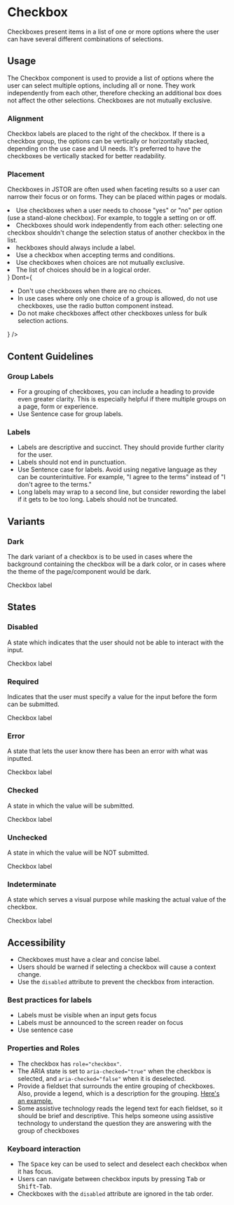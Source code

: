 # Checkbox


<p
  style={{
    fontSize: 'var(--pharos-type-scale-6)',
    lineHeight: '2rem',
    marginBottom: 'var(--pharos-spacing-5-x)',
  }}
>
  Checkboxes present items in a list of one or more options where the user can have several
  different combinations of selections.
</p>

## Usage

The Checkbox component is used to provide a list of options where the user can select multiple options, including all or none. They work independently from each other, therefore checking an additional box does not affect the other selections. Checkboxes are not mutually exclusive.

### Alignment

Checkbox labels are placed to the right of the checkbox. If there is a checkbox group, the options can be vertically or horizontally stacked, depending on the use case and UI needs. It's preferred to have the checkboxes be vertically stacked for better readability.

### Placement

Checkboxes in JSTOR are often used when faceting results so a user can narrow their focus or on forms. They can be placed within pages or modals.

<PageSection title="Best Practices">
  <BestPractices
    Do={
      <ul>
        <li>
          Use checkboxes when a user needs to choose "yes" or "no" per option (use a stand-alone
          checkbox). For example, to toggle a setting on or off.
        </li>
        <li>
          Checkboxes should work independently from each other: selecting one checkbox shouldn't
          change the selection status of another checkbox in the list.
        </li>
        <li>heckboxes should always include a label.</li>
        <li>Use a checkbox when accepting terms and conditions.</li>
        <li>Use checkboxes when choices are not mutually exclusive.</li>
        <li>The list of choices should be in a logical order.</li>
      </ul>
    }
    Dont={
      <ul>
        <li>Don't use checkboxes when there are no choices.</li>
        <li>
          In use cases where only one choice of a group is allowed, do not use checkboxes, use the
          radio button component instead.
        </li>
        <li>Do not make checkboxes affect other checkboxes unless for bulk selection actions.</li>
      </ul>
    }
  />
</PageSection>

## Content Guidelines

### Group Labels

- For a grouping of checkboxes, you can include a heading to provide even greater clarity. This is especially helpful if there multiple groups on a page, form or experience.
- Use Sentence case for group labels.

### Labels

- Labels are descriptive and succinct. They should provide further clarity for the user.
- Labels should not end in punctuation.
- Use Sentence case for labels. Avoid using negative language as they can be counterintuitive. For example, "I agree to the terms" instead of "I don't agree to the terms."
- Long labels may wrap to a second line, but consider rewording the label if it gets to be too long. Labels should not be truncated.

## Variants

### Dark

The dark variant of a checkbox is to be used in cases where the background containing the checkbox will be a dark color, or in cases where the theme of the page/component would be dark.

<div
  style={{
    background: 'var(--pharos-color-marble-gray-10)',
    padding: 'var(--pharos-spacing-1-x)',
  }}
>
  <Canvas>
    <PharosCheckbox dark>
      <span slot="label">Checkbox label</span>
    </PharosCheckbox>
  </Canvas>
</div>

## States

### Disabled

A state which indicates that the user should not be able to interact with the input.

<Canvas>
  <PharosCheckbox disabled>
    <span slot="label">Checkbox label</span>
  </PharosCheckbox>
</Canvas>

### Required

Indicates that the user must specify a value for the input before the form can be submitted.

<Canvas>
  <PharosCheckbox required>
    <span slot="label">Checkbox label</span>
  </PharosCheckbox>
</Canvas>

### Error

A state that lets the user know there has been an error with what was inputted.

<Canvas>
  <PharosCheckbox required invalidated message="This field is required, please make a selection">
    <span slot="label">Checkbox label</span>
  </PharosCheckbox>
</Canvas>

### Checked

A state in which the value will be submitted.

<Canvas>
  <PharosCheckbox checked>
    <span slot="label">Checkbox label</span>
  </PharosCheckbox>
</Canvas>

### Unchecked

A state in which the value will be NOT submitted.

<Canvas>
  <PharosCheckbox>
    <span slot="label">Checkbox label</span>
  </PharosCheckbox>
</Canvas>

### Indeterminate

A state which serves a visual purpose while masking the actual value of the checkbox.

<Canvas>
  <PharosCheckbox indeterminate checked>
    <span slot="label">Checkbox label</span>
  </PharosCheckbox>
</Canvas>

## Accessibility

- Checkboxes must have a clear and concise label.
- Users should be warned if selecting a checkbox will cause a context change.
- Use the `disabled` attribute to prevent the checkbox from interaction.

### Best practices for labels

- Labels must be visible when an input gets focus
- Labels must be announced to the screen reader on focus
- Use sentence case

### Properties and Roles

- The checkbox has `role="checkbox"`.
- The ARIA state is set to `aria-checked="true"` when the checkbox is selected, and `aria-checked="false"` when it is deselected.
- Provide a fieldset that surrounds the entire grouping of checkboxes. Also, provide a legend, which is a description for the grouping. [Here's an example.](https://www.w3.org/WAI/tutorials/forms/grouping/#checkboxes)
- Some assistive technology reads the legend text for each fieldset, so it should be brief and descriptive. This helps someone using assistive technology to understand the question they are answering with the group of checkboxes

### Keyboard interaction

- The <kbd>Space</kbd> key can be used to select and deselect each checkbox when it has focus.
- Users can navigate between checkbox inputs by pressing <kbd>Tab</kbd> or <kbd>Shift</kbd>-<kbd>Tab</kbd>.
- Checkboxes with the `disabled` attribute are ignored in the tab order.
